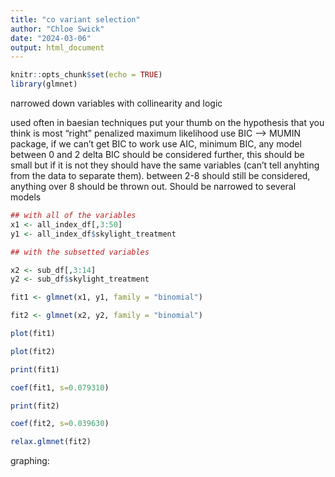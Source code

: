 ```yaml
---
title: "co variant selection"
author: "Chloe Swick"
date: "2024-03-06"
output: html_document
---
```


```r
knitr::opts_chunk$set(echo = TRUE)
library(glmnet)
```

narrowed down variables with collinearity and logic 

used often in baesian techniques 
put your thumb on the hypothesis that you think is most "right" 
penalized maximum likelihood 
use BIC --> MUMIN package, if we can't get BIC to work use AIC, minimum BIC, any model between 0 and 2 delta BIC should be considered further, this should be small but if it is not they should have the same variables (can't tell anyhting from the data to separate them). between 2-8 should still be considered, anything over 8 should be thrown out. Should be narrowed to several models 


```r
## with all of the variables 
x1 <- all_index_df[,3:50]
y1 <- all_index_df$skylight_treatment

## with the subsetted variables 

x2 <- sub_df[,3:14]
y2 <- sub_df$skylight_treatment

```




```r
fit1 <- glmnet(x1, y1, family = "binomial")

fit2 <- glmnet(x2, y2, family = "binomial")
```

```r
plot(fit1)

plot(fit2)
```

```r
print(fit1)

coef(fit1, s=0.079310)
```

```r
print(fit2)

coef(fit2, s=0.039630)
```


```r
relax.glmnet(fit2)
```

graphing: 








